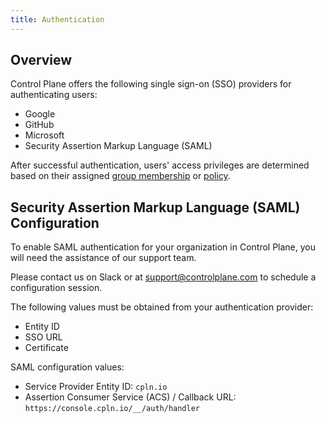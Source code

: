 ```yaml
---
title: Authentication
---
```


## Overview

Control Plane offers the following single sign-on (SSO) providers for authenticating users:

- Google
- GitHub
- Microsoft
- Security Assertion Markup Language (SAML)

After successful authentication, users' access privileges are determined based on their assigned [group membership](/reference/group) or [policy](/reference/policy).

## Security Assertion Markup Language (SAML) Configuration

To enable SAML authentication for your organization in Control Plane, you will need the assistance of our support team.

Please contact us on Slack or at [support@controlplane.com](mailto:support@controlplane.com) to schedule a configuration session.

The following values must be obtained from your authentication provider:

- Entity ID
- SSO URL
- Certificate

SAML configuration values:

- Service Provider Entity ID: `cpln.io`
- Assertion Consumer Service (ACS) / Callback URL: `https://console.cpln.io/__/auth/handler`
